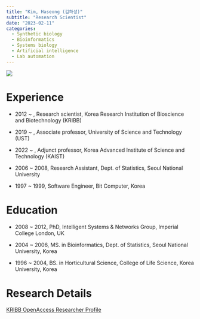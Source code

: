 ```yaml
---
title: "Kim, Haseong (김하성)"
subtitle: "Research Scientist"
date: "2023-02-11"
categories:
  - Synthetic biology
  - Bioinformatics
  - Systems biology
  - Artificial intelligence 
  - Lab automation
---
```


![](images/image-602759650.png)

# Experience

-   2012 \~ , Research scientist, Korea Research Institution of Bioscience and Biotechnology (KRIBB)

-   2019 \~ , Associate professor, University of Science and Technology (UST)

-   2022 \~ , Adjunct professor, Korea Advanced Institute of Science and Technology (KAIST)

-   2006 \~ 2008, Research Assistant, Dept. of Statistics, Seoul National University

-   1997 \~ 1999, Software Engineer, Bit Computer, Korea

# Education

-   2008 \~ 2012, PhD, Intelligent Systems & Networks Group, Imperial College London, UK

-   2004 \~ 2006, MS. in Bioinformatics, Dept. of Statistics, Seoul National University, Korea

-   1996 \~ 2004, BS. in Horticultural Science, College of Life Science, Korea University, Korea

# Research Details

[KRIBB OpenAccess Researcher Profile](https://oak.kribb.re.kr/researcher-profile?ep=137)
